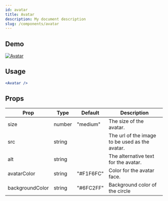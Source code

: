```yaml
---
id: avatar
title: Avatar
description: My document description
slug: /components/avatar
---
```


## Demo

[![Avatar](https://res.cloudinary.com/didkcszrq/image/upload/v1641055246/image-removebg-preview_4_qyeuiv.png)](https://main--617d2a56fe98bd0048fc93db.chromatic.com/?path=/story/components-avatar--primary)

## Usage

```jsx
<Avatar />
```

## Props

| Prop            | Type   | Default   | Description                                    |
| --------------- | ------ | --------- | ---------------------------------------------- |
| size            | number | "medium"  | The size of the avatar.                        |
| src             | string |           | The url of the image to be used as the avatar. |
| alt             | string |           | The alternative text for the avatar.           |
| avatarColor     | string | "#F1F6FC" | Color for the avatar face.                     |
| backgroundColor | string | "#6FC2FF" | Background color of the circle                 |
